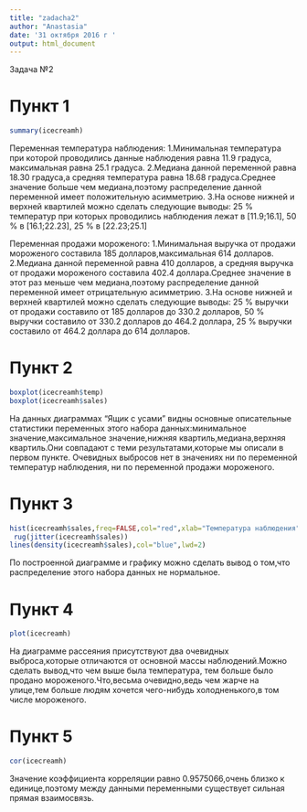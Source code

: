 ---
title: "zadacha2"
author: "Anastasia"
date: '31 октября 2016 г '
output: html_document
---

Задача №2 

# Пункт 1 
```{r icecreamh}
summary(icecreamh)
```
Переменная температура наблюдения:
1.Минимальная температура при которой проводились данные наблюдения равна 11.9 градуса, максимальная равна 25.1 градуса.
2.Медиана данной переменной равна 18.30 градуса,а средняя температура равна 18.68 градуса.Среднее значение больше чем медиана,поэтому распределение данной переменной имеет положительную асимметрию.
3.На основе нижней и верхней квартилей можно сделать следующие выводы:
25 % температур при которых проводились наблюдения лежат в [11.9;16.1],
50 % в [16.1;22.23],
25 % в [22.23;25.1]

Переменная продажи мороженого:
1.Минимальная выручка от продажи мороженого составила 185 долларов,максимальная 614 долларов.
2.Медиана данной переменной равна 410 долларов, а средняя выручка от продажи мороженого составила 402.4 доллара.Среднее значение в этот раз меньше чем медиана,поэтому распределение данной переменной имеет отрицательную асимметрию.
3.На основе нижней и верхней квартилей можно сделать следующие выводы:
25 % выручки от продажи составило от 185 долларов до 330.2 долларов,
50 % выручки составило от 330.2 долларов до 464.2 доллара,
25 % выручки составило от 464.2 доллара до 614 долларов.

# Пункт 2 
```{r}
boxplot(icecreamh$temp)
boxplot(icecreamh$sales)
```

На данных диаграммах "Ящик с усами" видны основные описательные статистики переменных этого набора данных:минимальное значение,максимальное значение,нижняя квартиль,медиана,верхняя квартиль.Они совпадают с теми результатами,которые мы описали в первом пункте. Очевидных выбросов нет в значениях ни по переменной температур наблюдения, ни по переменной продажи мороженого.

# Пункт 3 
```{r}
hist(icecreamh$sales,freq=FALSE,col="red",xlab="Температура наблюдения",ylab="Выручка от продажи мороженого",main="Гистограмма с наложенной ядерной оценкой плотности ")
 rug(jitter(icecreamh$sales))
lines(density(icecreamh$sales),col="blue",lwd=2)
```

По построенной диаграмме и графику можно сделать вывод о том,что распределение этого набора данных не нормальное.

# Пункт 4 
```{r setup,include=FALSE}
plot(icecreamh)
```

На диаграмме рассеяния присутствуют два очевидных выброса,которые  отличаются от основной массы наблюдений.Можно сделать вывод,что чем выше была температура, тем больше было продано мороженого.Что,весьма очевидно,ведь чем жарче на улице,тем больше людям хочется чего-нибудь холодненького,в том числе мороженого.

# Пункт 5 
```{r}
cor(icecreamh)
```

Значение коэффициента корреляции равно 0.9575066,очень близко к единице,поэтому между данными переменными существует сильная прямая взаимосвязь.
